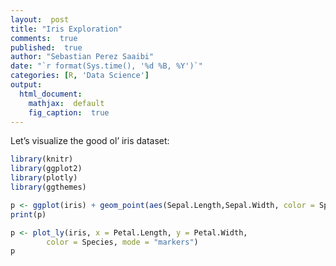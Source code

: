 ```yaml
---
layout:  post
title: "Iris Exploration"
comments:  true
published:  true
author: "Sebastian Perez Saaibi"
date: "`r format(Sys.time(), '%d %B, %Y')`"
categories: [R, 'Data Science']
output:
  html_document:
    mathjax:  default
    fig_caption:  true
---
```



Let's visualize the good ol' iris dataset:

```r
library(knitr)
library(ggplot2)
library(plotly)
library(ggthemes)
```

```r
p <- ggplot(iris) + geom_point(aes(Sepal.Length,Sepal.Width, color = Species)) + theme_wsj() + ggtitle("Sepal Dimensions")
print(p)
```

```r
p <- plot_ly(iris, x = Petal.Length, y = Petal.Width,
        color = Species, mode = "markers")
p
```

